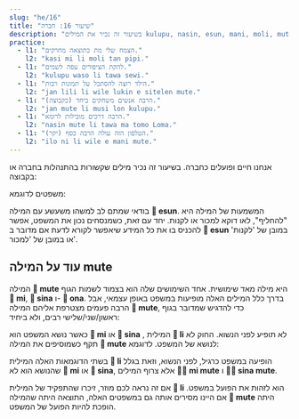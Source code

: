```yaml
---
slug: "he/16"
title: "שיעור 16: חברה"
description: "בשיעור זה נכיר את המילים kulupu, nasin, esun, mani, moli, mute!"
practice:
  - l1: "הצמח שלי מת כתוצאה מחרקים."
    l2: "kasi mi li moli tan pipi."
  - l1: "להקת הציפורים עפה לשמים."
    l2: "kulupu waso li tawa sewi."
  - l1: "הילד רוצה להסתכל על תמונות רבות."
    l2: "jan lili li wile lukin e sitelen mute."
  - l1: "הרבה אנשים משחקים ביחד (כקבוצה)."
    l2: "jan mute li musi lon kulupu."
  - l1: "הרבה דרכים מובילות לרומא."
    l2: "nasin mute li tawa ma tomo Loma."
  - l1: "הטלפון הזה עולה הרבה כסף (יקר)."
    l2: "ilo ni li wile e mani mute."
---
```



אנחנו חיים ופועלים כחברה. בשיעור זה נכיר מילים שקשורות בהתנהלות בחברה או בקבוצה:

<List>
  <Word sl="kulupu" m="חבורה, קבוצה, נבחרת" />
  <Word sl="nasin" m="דרך, מסלול, שיטה" />
  <Word sl="esun" m="להחליף, לסחור, שוק, מסחר" />
  <Word sl="mani" m="כסף, דבר ערך" />
  <Word sl="moli" m="מת, להרוג" />
  <Word sl="mute" m="הרבה, מאד" />
</List>

משפטים לדוגמא:

<List>
  <Sentence sl="nasin mute li lon." m="יש הרבה מסורות." />
  <Sentence sl="jan li pali lon kulupu." m="אנשים עובדים בקבוצה." />
  <Sentence sl="len pona li wile e mani mute." m="בגדים טובים דורשים הרבה כסף." />
  <Sentence sl="jan mute li moli tan utala suli." m="הרבה אנשים מתו כתוצאה מהמלחמה."/>
  <Sentence sl="mi wile esun e soweli mi." m="אני רוצה למכור את הפרה שלי." />
  <Sentence sl="mi wile ala esun e soweli sina." m="אני לא רוצה לקנות את הפרה שלך." />
</List>

בודאי שמתם לב למשהו משעשע עם המילה **󱤋 esun**. המשמעות של המילה היא "להחליף", לאו דוקא למכור או לקנות. יחד עם זאת, כשמנסחים נכון את המשפט, אפשר להכניס בו את כל המידע שיאפשר לקורא לדעת אם מדובר ב  **󱤋 esun** במובן של 'לקנות' או במובן של 'למכור'. 

## עוד על המילה mute

המילה **󱤼 mute** היא מילה מאד שימושית. אחד השימושים שלה הוא בצמוד לשמות הגוף **󱤴 mi**, **󱥞 sina** ו- **󱥆 ona**. בדרך כלל המילים האלה מופיעות במשפט באופן עצמאי, אבל הרבה פעמים מצטרפת אליהם המילה **󱤼 mute**, כדי להדגיש שמדובר בגוף ראשון/שני/שלישי רבים, ולא ביחיד:

<List>
  <Word sl="mi mute" m="אנחנו" />
  <Sentence sl="kulupu pali li jo e mi mute." m="באירגון העובדים יש רבים מאיתנו." />
  <Word sl="sina mute" m="אתם/אתן" />
  <Sentence sl="ona li ken sitelen e sina mute." m="הם/ן יכולים/ות לצלם אתכם/ן." />
</List>

כאשר נושא המשפט הוא **󱤴 mi** או **󱥞 sina** , המילית  **󱤧 li** לא תופיע לפני הנשוא. החוק לא תקף כשמוסיפים את המילה **󱤼 mute** לנושא של המשפט. לדוגמא:

<List>
  <Sentence sl="mi mute li kalama musi." m="אנחנו מנגנים." />
  <Sentence sl="sina mute li sona e ni." m="אתם/ן יודעים/ות את זה." />
</List>

בשתי הדוגמאות האלה המילית **󱤧 li** הופיעה במשפט כרגיל, לפני הנשוא, וזאת בגלל שהנושא הוא לא **󱤴 mi** או **󱥞 sina**, אלא צרוף המילים **󱤴󱤼 mi mute** ו **󱥞󱤼 sina mute**.

אם זה נראה לכם מוזר, זיכרו שהתפקיד של המילית **󱤧 li** הוא לזהות את הפועל במשפט. אם היינו מסירים אותה גם במשפטים האלה, התוצאה היתה שהמילה **󱤼 mute** היתה הופכת להיות הפועל של המשפט.

<Practice exercises={frontmatter.practice} client:load />

